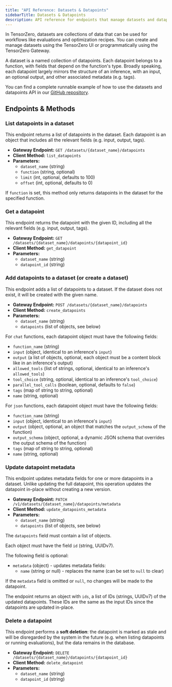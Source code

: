 ```yaml
---
title: "API Reference: Datasets & Datapoints"
sidebarTitle: Datasets & Datapoints
description: API reference for endpoints that manage datasets and datapoints.
---
```


In TensorZero, datasets are collections of data that can be used for workflows like evaluations and optimization recipes.
You can create and manage datasets using the TensorZero UI or programmatically using the TensorZero Gateway.

A dataset is a named collection of datapoints.
Each datapoint belongs to a function, with fields that depend on the function's type.
Broadly speaking, each datapoint largely mirrors the structure of an inference, with an input, an optional output, and other associated metadata (e.g. tags).

<Tip>

You can find a complete runnable example of how to use the datasets and datapoints API in our [GitHub repository](https://github.com/tensorzero/tensorzero/tree/main/examples/guides/datasets-datapoints).

</Tip>

## Endpoints & Methods

### List datapoints in a dataset

This endpoint returns a list of datapoints in the dataset.
Each datapoint is an object that includes all the relevant fields (e.g. input, output, tags).

- **Gateway Endpoint:** `GET /datasets/{dataset_name}/datapoints`
- **Client Method:** `list_datapoints`
- **Parameters:**
  - `dataset_name` (string)
  - `function` (string, optional)
  - `limit` (int, optional, defaults to 100)
  - `offset` (int, optional, defaults to 0)

If `function` is set, this method only returns datapoints in the dataset for the specified function.

### Get a datapoint

This endpoint returns the datapoint with the given ID, including all the relevant fields (e.g. input, output, tags).

- **Gateway Endpoint:** `GET /datasets/{dataset_name}/datapoints/{datapoint_id}`
- **Client Method:** `get_datapoint`
- **Parameters:**
  - `dataset_name` (string)
  - `datapoint_id` (string)

### Add datapoints to a dataset (or create a dataset)

This endpoint adds a list of datapoints to a dataset.
If the dataset does not exist, it will be created with the given name.

- **Gateway Endpoint:** `POST /datasets/{dataset_name}/datapoints`
- **Client Method:** `create_datapoints`
- **Parameters:**
  - `dataset_name` (string)
  - `datapoints` (list of objects, see below)

For `chat` functions, each datapoint object must have the following fields:

- `function_name` (string)
- `input` (object, identical to an inference's `input`)
- `output` (a list of objects, optional, each object must be a content block like in an inference's output)
- `allowed_tools` (list of strings, optional, identical to an inference's `allowed_tools`)
- `tool_choice` (string, optional, identical to an inference's `tool_choice`)
- `parallel_tool_calls` (boolean, optional, defaults to `false`)
- `tags` (map of string to string, optional)
- `name` (string, optional)

For `json` functions, each datapoint object must have the following fields:

- `function_name` (string)
- `input` (object, identical to an inference's `input`)
- `output` (object, optional, an object that matches the `output_schema` of the function)
- `output_schema` (object, optional, a dynamic JSON schema that overrides the output schema of the function)
- `tags` (map of string to string, optional)
- `name` (string, optional)

### Update datapoint metadata

This endpoint updates metadata fields for one or more datapoints in a dataset.
Unlike updating the full datapoint, this operation updates the datapoint in-place without creating a new version.

- **Gateway Endpoint:** `PATCH /v1/datasets/{dataset_name}/datapoints/metadata`
- **Client Method:** `update_datapoints_metadata`
- **Parameters:**
  - `dataset_name` (string)
  - `datapoints` (list of objects, see below)

The `datapoints` field must contain a list of objects.

Each object must have the field `id` (string, UUIDv7).

The following field is optional:

- `metadata` (object) - updates metadata fields:
  - `name` (string or null) - replaces the name (can be set to `null` to clear)

If the `metadata` field is omitted or `null`, no changes will be made to the datapoint.

The endpoint returns an object with `ids`, a list of IDs (strings, UUIDv7) of the updated datapoints.
These IDs are the same as the input IDs since the datapoints are updated in-place.

### Delete a datapoint

This endpoint performs a **soft deletion**: the datapoint is marked as stale and will be disregarded by the system in the future (e.g. when listing datapoints or running evaluations), but the data remains in the database.

- **Gateway Endpoint:** `DELETE /datasets/{dataset_name}/datapoints/{datapoint_id}`
- **Client Method:** `delete_datapoint`
- **Parameters:**
  - `dataset_name` (string)
  - `datapoint_id` (string)
